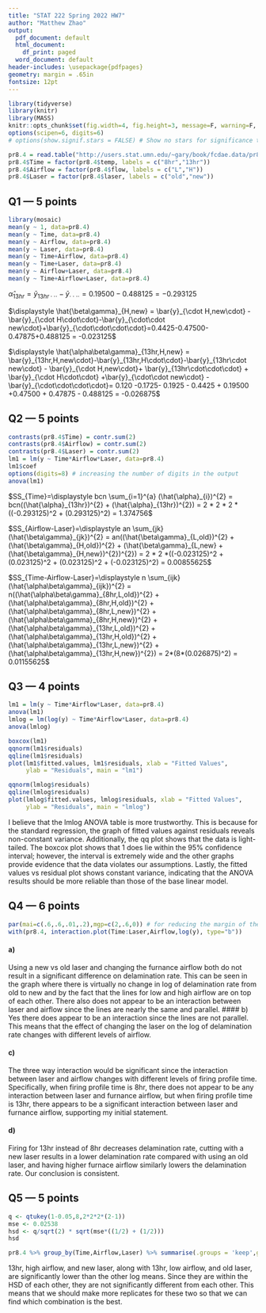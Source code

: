 ```yaml
---
title: "STAT 222 Spring 2022 HW7"
author: "Matthew Zhao"
output:
  pdf_document: default
  html_document:
    df_print: paged
  word_document: default
header-includes: \usepackage{pdfpages}
geometry: margin = .65in
fontsize: 12pt
---
```


```r
library(tidyverse)
library(knitr)
library(MASS)
knitr::opts_chunk$set(fig.width=4, fig.height=3, message=F, warning=F, collapse=T)
options(scipen=6, digits=6)
# options(show.signif.stars = FALSE) # Show no stars for significance tests
```

```r
pr8.4 = read.table("http://users.stat.umn.edu/~gary/book/fcdae.data/pr8.4", header=T)
pr8.4$Time = factor(pr8.4$temp, labels = c("8hr","13hr"))
pr8.4$Airflow = factor(pr8.4$flow, labels = c("L","H"))
pr8.4$Laser = factor(pr8.4$laser, labels = c("old","new"))
```

## Q1 --- 5 points

```r
library(mosaic)
mean(y ~ 1, data=pr8.4)
mean(y ~ Time, data=pr8.4)
mean(y ~ Airflow, data=pr8.4)
mean(y ~ Laser, data=pr8.4)
mean(y ~ Time+Airflow, data=pr8.4)
mean(y ~ Time+Laser, data=pr8.4)
mean(y ~ Airflow+Laser, data=pr8.4)
mean(y ~ Time+Airflow+Laser, data=pr8.4)
```

$\displaystyle \hat{\alpha}_{13hr} = \bar{y}_{13hr\cdot\cdot\cdot} - \bar{y}_{\cdot\cdot\cdot\cdot} = 0.19500-0.488125 = -0.293125$


$\displaystyle \hat{\beta\gamma}_{H,new} = \bar{y}_{\cdot H,new\cdot} - \bar{y}_{\cdot H\cdot\cdot}-\bar{y}_{\cdot\cdot new\cdot}+\bar{y}_{\cdot\cdot\cdot\cdot}=0.4425-0.47500- 0.47875+0.488125 = -0.023125$


$\displaystyle \hat{\alpha\beta\gamma}_{13hr,H,new} = \bar{y}_{13hr,H,new\cdot}-\bar{y}_{13hr,H\cdot\cdot}-\bar{y}_{13hr\cdot new\cdot} - \bar{y}_{\cdot H,new\cdot}+ \bar{y}_{13hr\cdot\cdot\cdot} + \bar{y}_{\cdot H\cdot\cdot} +\bar{y}_{\cdot\cdot new\cdot} - \bar{y}_{\cdot\cdot\cdot\cdot}= 0.120 -0.1725-  0.1925 - 0.4425 + 0.19500 +0.47500 + 0.47875 - 0.488125 = -0.026875$

## Q2 --- 5 points


```r
contrasts(pr8.4$Time) = contr.sum(2)
contrasts(pr8.4$Airflow) = contr.sum(2)
contrasts(pr8.4$Laser) = contr.sum(2)
lm1 = lm(y ~ Time*Airflow*Laser, data=pr8.4)
lm1$coef
options(digits=8) # increasing the number of digits in the output
anova(lm1)
```


$SS_{Time}=\displaystyle bcn \sum_{i=1}^{a} (\hat{\alpha}_{i})^{2} = bcn((\hat{\alpha}_{13hr})^{2} + (\hat{\alpha}_{13hr})^{2}) = 2 * 2 * 2 *((-0.293125)^2 + (0.293125)^2) = 1.374756$


$SS_{Airflow-Laser}=\displaystyle an \sum_{jk} (\hat{\beta\gamma}_{jk})^{2} = an((\hat{\beta\gamma}_{L,old})^{2} + (\hat{\beta\gamma}_{H,old})^{2} + (\hat{\beta\gamma}_{L,new} + (\hat{\beta\gamma}_{H,new})^{2})^{2}) = 2 * 2 *((-0.023125)^2 + (0.023125)^2 + (0.023125)^2 + (-0.023125)^2) = 0.00855625$


$SS_{Time-Airflow-Laser}=\displaystyle n \sum_{ijk} (\hat{\alpha\beta\gamma}_{ijk})^{2} = n((\hat{\alpha\beta\gamma}_{8hr,L,old})^{2} + (\hat{\alpha\beta\gamma}_{8hr,H,old})^{2} + (\hat{\alpha\beta\gamma}_{8hr,L,new})^{2} +  (\hat{\alpha\beta\gamma}_{8hr,H,new})^{2} + (\hat{\alpha\beta\gamma}_{13hr,L,old})^{2} + (\hat{\alpha\beta\gamma}_{13hr,H,old})^{2} + (\hat{\alpha\beta\gamma}_{13hr,L,new})^{2} +  (\hat{\alpha\beta\gamma}_{13hr,H,new})^{2}) = 2*(8*(0.026875)^2) = 0.01155625$

## Q3 --- 4 points

```r
lm1 = lm(y ~ Time*Airflow*Laser, data=pr8.4)
anova(lm1)
lmlog = lm(log(y) ~ Time*Airflow*Laser, data=pr8.4)
anova(lmlog)
```

```r
boxcox(lm1)
qqnorm(lm1$residuals)
qqline(lm1$residuals)
plot(lm1$fitted.values, lm1$residuals, xlab = "Fitted Values",
     ylab = "Residuals", main = "lm1")
```
```r
qqnorm(lmlog$residuals)
qqline(lmlog$residuals)
plot(lmlog$fitted.values, lmlog$residuals, xlab = "Fitted Values",
     ylab = "Residuals", main = "lmlog")
```


I believe that the lmlog ANOVA table is more trustworthy. This is because for the standard regression, the graph of fitted values against residuals reveals non-constant variance. Additionally, the qq plot shows that the data is light-tailed. The boxcox plot shows that 1 does lie within the 95% confidence interval; however, the interval is extremely wide and the other graphs provide evidence that the data violates our assumptions. Lastly, the fitted values vs residual plot shows constant variance, indicating that the ANOVA results should be more reliable than those of the base linear model. 

## Q4 --- 6 points

```r
par(mai=c(.6,.6,.01,.2),mgp=c(2,.6,0)) # for reducing the margin of the plot
with(pr8.4, interaction.plot(Time:Laser,Airflow,log(y), type="b"))
```


#### a)
Using a new vs old laser and changing the furnance airflow both do not result in a significant difference on delamination rate. This can be seen in the graph where there is virtually no change in log of delamination rate from old to new and by the fact that the lines for low and high airflow are on top of each other. There also does not appear to be an interaction between laser and airflow since the lines are nearly the same and parallel. 
#### b)
Yes there does appear to be an interaction since the lines are not parallel. This means that the effect of changing the laser on the log of delamination rate changes with different levels of airflow. 

#### c)
The three way interaction would be significant since the interaction between laser and airflow changes with different levels of firing profile time. Specifically, when firing profile time is 8hr, there does not appear to be any interaction between laser and furnance airflow, but when firing profile time is 13hr, there appears to be a significant interaction between laser and furnance airflow, supporting my initial statement. 

#### d)
Firing for 13hr instead of 8hr decreases delamination rate, cutting with a new laser results in a lower delamination rate compared with using an old laser, and having higher furnace airflow similarly lowers the delamination rate. Our conclusion is consistent.


## Q5 --- 5 points

```r
q <- qtukey(1-0.05,8,2*2*2*(2-1))
mse <- 0.02538
hsd <- q/sqrt(2) * sqrt(mse*((1/2) + (1/2)))
hsd
```

```r
pr8.4 %>% group_by(Time,Airflow,Laser) %>% summarise(.groups = 'keep',group_means = mean(log(y))) %>% arrange(desc(group_means))
```


13hr, high airflow, and new laser, along with 13hr, low airflow, and old laser, are significantly lower than the other log means. Since they are within the HSD of each other, they are not significantly different from each other. This means that we should make more replicates for these two so that we can find which combination is the best. 
